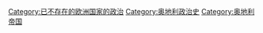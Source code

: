 [[Category:已不存在的欧洲国家的政治|Category:已不存在的欧洲国家的政治]]
[[Category:奥地利政治史|Category:奥地利政治史]]
[[Category:奥地利帝国|Category:奥地利帝国]]